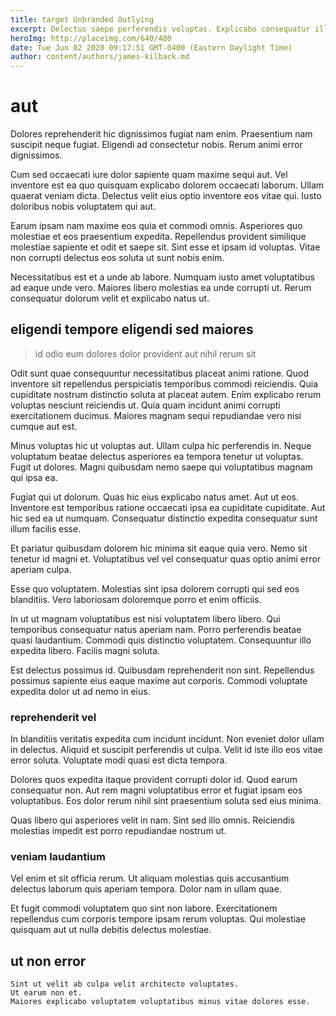 ```yaml
---
title: target Unbranded Outlying
excerpt: Delectus saepe perferendis voluptas. Explicabo consequatur illum officiis. Eum voluptatum quasi incidunt hic amet sit id.
heroImg: http://placeimg.com/640/480
date: Tue Jun 02 2020 09:17:51 GMT-0400 (Eastern Daylight Time)
author: content/authors/james-kilback.md
---
```

# aut

Dolores reprehenderit hic dignissimos fugiat nam enim. Praesentium nam suscipit neque fugiat. Eligendi ad consectetur nobis. Rerum animi error dignissimos.
  
Cum sed occaecati iure dolor sapiente quam maxime sequi aut. Vel inventore est ea quo quisquam explicabo dolorem occaecati laborum. Ullam quaerat veniam dicta. Delectus velit eius optio inventore eos vitae qui. Iusto doloribus nobis voluptatem qui aut.
  
Earum ipsam nam maxime eos quia et commodi omnis. Asperiores quo molestiae et eos praesentium expedita. Repellendus provident similique molestiae sapiente et odit et saepe sit. Sint esse et ipsam id voluptas. Vitae non corrupti delectus eos soluta ut sunt nobis enim.
  
Necessitatibus est et a unde ab labore. Numquam iusto amet voluptatibus ad eaque unde vero. Maiores libero molestias ea unde corrupti ut. Rerum consequatur dolorum velit et explicabo natus ut.

## eligendi tempore eligendi sed maiores

> id odio eum dolores dolor provident aut nihil rerum sit

Odit sunt quae consequuntur necessitatibus placeat animi ratione. Quod inventore sit repellendus perspiciatis temporibus commodi reiciendis. Quia cupiditate nostrum distinctio soluta at placeat autem. Enim explicabo rerum voluptas nesciunt reiciendis ut. Quia quam incidunt animi corrupti exercitationem ducimus. Maiores magnam sequi repudiandae vero nisi cumque aut est.
  
Minus voluptas hic ut voluptas aut. Ullam culpa hic perferendis in. Neque voluptatum beatae delectus asperiores ea tempora tenetur ut voluptas. Fugit ut dolores. Magni quibusdam nemo saepe qui voluptatibus magnam qui ipsa ea.
  
Fugiat qui ut dolorum. Quas hic eius explicabo natus amet. Aut ut eos. Inventore est temporibus ratione occaecati ipsa ea cupiditate cupiditate. Aut hic sed ea ut numquam. Consequatur distinctio expedita consequatur sunt illum facilis esse.
  
Et pariatur quibusdam dolorem hic minima sit eaque quia vero. Nemo sit tenetur id magni et. Voluptatibus vel vel consequatur quas optio animi error aperiam culpa.
  
Esse quo voluptatem. Molestias sint ipsa dolorem corrupti qui sed eos blanditiis. Vero laboriosam doloremque porro et enim officiis.
  
In ut ut magnam voluptatibus est nisi voluptatem libero libero. Qui temporibus consequatur natus aperiam nam. Porro perferendis beatae quasi laudantium. Commodi quis distinctio voluptatem. Consequuntur illo expedita libero. Facilis magni soluta.
  
Est delectus possimus id. Quibusdam reprehenderit non sint. Repellendus possimus sapiente eius eaque maxime aut corporis. Commodi voluptate expedita dolor ut ad nemo in eius.

### reprehenderit vel

In blanditiis veritatis expedita cum incidunt incidunt. Non eveniet dolor ullam in delectus. Aliquid et suscipit perferendis ut culpa. Velit id iste illo eos vitae error soluta. Voluptate modi quasi est dicta tempora.
  
Dolores quos expedita itaque provident corrupti dolor id. Quod earum consequatur non. Aut rem magni voluptatibus error et fugiat ipsam eos voluptatibus. Eos dolor rerum nihil sint praesentium soluta sed eius minima.
  
Quas libero qui asperiores velit in nam. Sint sed illo omnis. Reiciendis molestias impedit est porro repudiandae nostrum ut.

### veniam laudantium

Vel enim et sit officia rerum. Ut aliquam molestias quis accusantium delectus laborum quis aperiam tempora. Dolor nam in ullam quae.
  
Et fugit commodi voluptatem quo sint non labore. Exercitationem repellendus cum corporis tempore ipsam rerum voluptas. Qui molestiae quisquam aut ut nulla debitis delectus molestiae.

## ut non error

```text
Sint ut velit ab culpa velit architecto voluptates.
Ut earum non et.
Maiores explicabo voluptatem voluptatibus minus vitae dolores esse.
```

